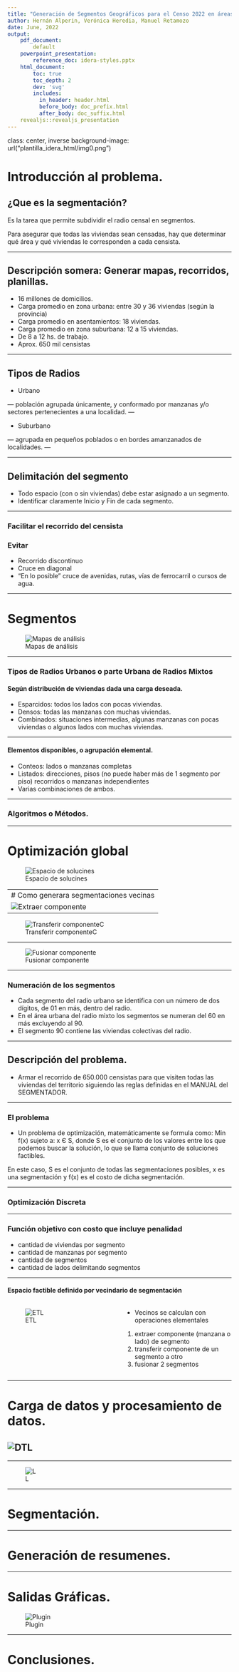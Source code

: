 ```yaml
---
title: "Generación de Segmentos Geográficos para el Censo 2022 en áreas urbanas y suburbanas"
author: Hernán Alperin, Verónica Heredia, Manuel Retamozo
date: June, 2022
output: 
    pdf_document:
        default
    powerpoint_presentation:
        reference_doc: idera-styles.pptx
    html_document:
        toc: true
        toc_depth: 2
        dev: 'svg'
        includes:
          in_header: header.html
          before_body: doc_prefix.html
          after_body: doc_suffix.html
    revealjs::revealjs_presentation
---
```


class: center, inverse background-image: url("plantilla_idera_html/img0.png")

# Introducción al problema.

## ¿Que es la segmentación?

Es la tarea que permite subdividir el radio censal en segmentos. 

Para asegurar que todas las viviendas sean censadas, hay que determinar qué área y qué viviendas le corresponden a cada censista.

------------------------------------------------------------------------

## Descripción somera: Generar mapas, recorridos, planillas.

-   16 millones de domicilios.
-   Carga promedio en zona urbana: entre 30 y 36 viviendas (según la provincia)
-   Carga promedio en asentamientos: 18 viviendas.
-   Carga promedio en zona suburbana: 12 a 15 viviendas.
-   De 8 a 12 hs. de trabajo.
-   Aprox. 650 mil censistas

------------------------------------------------------------------------

## Tipos de Radios

-   Urbano

--- población agrupada únicamente, y conformado por manzanas y/o sectores pertenecientes a una localidad. ---

-   Suburbano

--- agrupada en pequeños poblados o en bordes amanzanados de localidades. ---

------------------------------------------------------------------------

## Delimitación del segmento

-   Todo espacio (con o sin viviendas) debe estar asignado a un segmento.
-   Identificar claramente Inicio y Fin de cada segmento.

------------------------------------------------------------------------

### Facilitar el recorrido del censista

### Evitar

-   Recorrido discontinuo
-   Cruce en diagonal
-   "En lo posible" cruce de avenidas, rutas, vías de ferrocarril o cursos de agua.

------------------------------------------------------------------------

# Segmentos

![Mapas de análisis](imagenes/mapa.png)

------------------------------------------------------------------------

### Tipos de Radios Urbanos o parte Urbana de Radios Mixtos

#### Según distribución de viviendas dada una carga deseada.

-   Esparcidos: todos los lados con pocas viviendas.
-   Densos: todas las manzanas con muchas viviendas.
-   Combinados: situaciones intermedias, algunas manzanas con pocas viviendas o algunos lados con muchas viviendas.

------------------------------------------------------------------------

#### Elementos disponibles, o agrupación elemental.

-   Conteos: lados o manzanas completas
-   Listados: direcciones, pisos (no puede haber más de 1 segmento por piso) recorridos o manzanas independientes
-   Varias combinaciones de ambos.

------------------------------------------------------------------------

### Algoritmos o Métodos.




------------------------------------------------------------------------

# Optimización global

![Espacio de solucines](imagenes/optimizacion_global.png)

------------------------------------------------------------------------
# Como generara segmentaciones vecinas

![Extraer componente](imagenes/extraer.png)

------------------------------------------------------------------------

![Transferir componenteC](imagenes/transferir.png)

------------------------------------------------------------------------

![Fusionar componente](imagenes/fusionar.png)

------------------------------------------------------------------------

### Numeración de los segmentos

-   Cada segmento del radio urbano se identifica con un número de dos dígitos, de 01 en más, dentro del radio.
-   En el área urbana del radio mixto los segmentos se numeran del 60 en más excluyendo al 90.
-   El segmento 90 contiene las viviendas colectivas del radio.

------------------------------------------------------------------------

## Descripción del problema.

-   Armar el recorrido de 650.000 censistas para que visiten todas las viviendas del territorio siguiendo las reglas definidas en el MANUAL del SEGMENTADOR.

-------------------------------------------------------------------------

### El problema

-   Un problema de optimización, matemáticamente se formula como: Min f(x) sujeto a: x Є S, donde S es el conjunto de los valores entre los que podemos buscar la solución, lo que se llama conjunto de soluciones factibles. 

En este caso, S es el conjunto de todas las segmentaciones posibles, x es una segmentación y f(x) es el costo de dicha segmentación.

------------------------------------------------------------------------

### Optimización Discreta

------------------------------------------------------------------------

### Función objetivo con costo que incluye penalidad

-   cantidad de viviendas por segmento
-   cantidad de manzanas por segmento
-   cantidad de segmentos
-   cantidad de lados delimitando segmentos

------------------------------------------------------------------------

#### Espacio factible definido por vecindario de segmentación

::: columns
::: {.column width="50%"}
![ETL](imagenes/ETL.png)
:::

::: {.column width="50%"}
-   Vecinos se calculan con operaciones elementales 

1.  extraer componente (manzana o lado) de segmento
2.  transferir componente de un segmento a otro
3.  fusionar 2 segmentos
:::
:::

------------------------------------------------------------------------

# Carga de datos y procesamiento de datos.

## ![DTL](imagenes/DTL.png)

------------------------------------------------------------------------

![L](imagenes/amigos.png)

------------------------------------------------------------------------

# Segmentación.

------------------------------------------------------------------------

# Generación de resumenes.

------------------------------------------------------------------------

# Salidas Gráficas.

![Plugin](imagenes/plugin.png)

------------------------------------------------------------------------

# Conclusiones.
